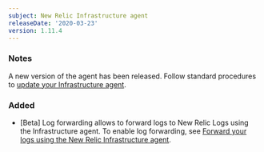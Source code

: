 ```yaml
---
subject: New Relic Infrastructure agent
releaseDate: '2020-03-23'
version: 1.11.4
---
```


### Notes

A new version of the agent has been released. Follow standard procedures to [update your Infrastructure agent](/docs/infrastructure/new-relic-infrastructure/installation/update-infrastructure-agent).

### Added

* \[Beta] Log forwarding allows to forward logs to New Relic Logs using the Infrastructure agent. To enable log forwarding, see [Forward your logs using the New Relic Infrastructure agent](/docs/logs/enable-new-relic-logs/1-enable-logs/forward-your-logs-using-new-relic-infrastructure).
